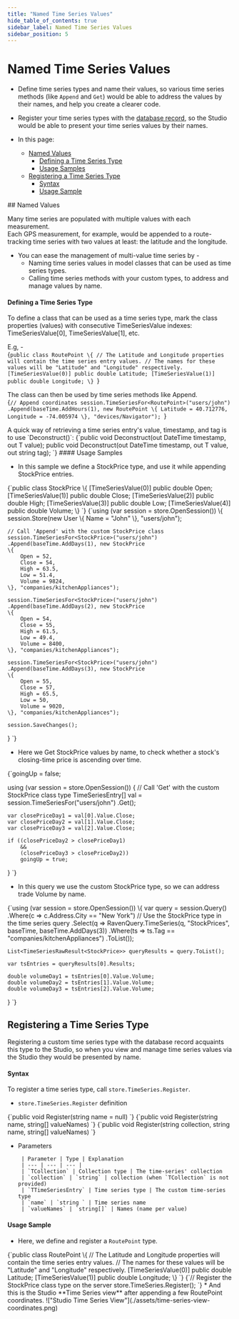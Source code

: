 ```yaml
---
title: "Named Time Series Values"
hide_table_of_contents: true
sidebar_label: Named Time Series Values
sidebar_position: 5
---
```



# Named Time Series Values

<Admonition type="note" title="">

* Define time series types and name their values, so various time series methods (like `Append` and `Get`) 
  would be able to address the values by their names, and help you create a clearer code.  

* Register your time series types with the [database record](../../../studio/database/settings/database-record.mdx), 
  so the Studio would be able to present your time series values by their names.  

* In this page:  
  * [Named Values](../../../document-extensions/timeseries/client-api/named-time-series-values.mdx#named-values)  
     * [Defining a Time Series Type](../../../document-extensions/timeseries/client-api/named-time-series-values.mdx#defining-a-time-series-type)  
     * [Usage Samples](../../../document-extensions/timeseries/client-api/named-time-series-values.mdx#usage-samples)  
  * [Registering a Time Series Type](../../../document-extensions/timeseries/client-api/named-time-series-values.mdx#registering-a-time-series-type)  
     * [Syntax](../../../document-extensions/timeseries/client-api/named-time-series-values.mdx#syntax)  
     * [Usage Sample](../../../document-extensions/timeseries/client-api/named-time-series-values.mdx#usage-sample)  

</Admonition>
## Named Values

Many time series are populated with multiple values with each measurement.  
Each GPS measurement, for example, would be appended to a route-tracking 
time series with two values at least: the latitude and the longitude.  

* You can ease the management of multi-value time series by -  
   * Naming time series values in model classes that can be used as time series types.  
   * Calling time series methods with your custom types, to address and manage values by name.  
#### Defining a Time Series Type

To define a class that can be used as a time series type, mark the class 
properties (values) with consecutive TimeSeriesValue indexes: TimeSeriesValue[0], 
TimeSeriesValue[1], etc.  

E.g, -  
<TabItem value="Custom-Data-Type-2" label="Custom-Data-Type-2">
<CodeBlock language="csharp">
{`public class RoutePoint
\{
    // The Latitude and Longitude properties will contain the time series entry values.
    // The names for these values will be "Latitude" and "Longitude" respectively.
    [TimeSeriesValue(0)] public double Latitude;
    [TimeSeriesValue(1)] public double Longitude;
\}
`}
</CodeBlock>
</TabItem>  

The class can then be used by time series methods like Append.  
<TabItem value="timeseries_region_Append-Named-Values-1" label="timeseries_region_Append-Named-Values-1">
<CodeBlock language="csharp">
{`// Append coordinates
session.TimeSeriesFor<RoutePoint>("users/john")
    .Append(baseTime.AddHours(1), new RoutePoint
    \{
        Latitude = 40.712776,
        Longitude = -74.005974
    \}, "devices/Navigator");
`}
</CodeBlock>
</TabItem>

<Admonition type="info" title="">
A quick way of retrieving a time series entry's value, timestamp, and 
tag is to use `Deconstruct()`:  

<TabItem value="csharp" label="csharp">
<CodeBlock language="csharp">
{`public void Deconstruct(out DateTime timestamp, out T value);
public void Deconstruct(out DateTime timestamp, out T value, out string tag);
`}
</CodeBlock>
</TabItem>
</Admonition>
#### Usage Samples

* In this sample we define a StockPrice type, and use it while appending StockPrice entries.
<TabItem value="Custom-Data-Type-1" label="Custom-Data-Type-1">
<CodeBlock language="csharp">
{`public class StockPrice
\{
    [TimeSeriesValue(0)] public double Open;
    [TimeSeriesValue(1)] public double Close;
    [TimeSeriesValue(2)] public double High;
    [TimeSeriesValue(3)] public double Low;
    [TimeSeriesValue(4)] public double Volume;
\}
`}
</CodeBlock>
</TabItem>
<TabItem value="timeseries_region_Append-Named-Values-2" label="timeseries_region_Append-Named-Values-2">
<CodeBlock language="csharp">
{`using (var session = store.OpenSession())
\{
    session.Store(new User \{ Name = "John" \}, "users/john");

    // Call 'Append' with the custom StockPrice class
    session.TimeSeriesFor<StockPrice>("users/john")
    .Append(baseTime.AddDays(1), new StockPrice
    \{
        Open = 52,
        Close = 54,
        High = 63.5,
        Low = 51.4,
        Volume = 9824,
    \}, "companies/kitchenAppliances");

    session.TimeSeriesFor<StockPrice>("users/john")
    .Append(baseTime.AddDays(2), new StockPrice
    \{
        Open = 54,
        Close = 55,
        High = 61.5,
        Low = 49.4,
        Volume = 8400,
    \}, "companies/kitchenAppliances");

    session.TimeSeriesFor<StockPrice>("users/john")
    .Append(baseTime.AddDays(3), new StockPrice
    \{
        Open = 55,
        Close = 57,
        High = 65.5,
        Low = 50,
        Volume = 9020,
    \}, "companies/kitchenAppliances");

    session.SaveChanges();
\}
`}
</CodeBlock>
</TabItem>

* Here we Get StockPrice values by name, to check whether a stock's closing-time price is ascending over time.
<TabItem value="timeseries_region_Get-Named-Values" label="timeseries_region_Get-Named-Values">
<CodeBlock language="csharp">
{`goingUp = false;

using (var session = store.OpenSession())
\{
    // Call 'Get' with the custom StockPrice class type
    TimeSeriesEntry<StockPrice>[] val = session.TimeSeriesFor<StockPrice>("users/john")
        .Get();

    var closePriceDay1 = val[0].Value.Close;
    var closePriceDay2 = val[1].Value.Close;
    var closePriceDay3 = val[2].Value.Close;

    if ((closePriceDay2 > closePriceDay1)
        &&
        (closePriceDay3 > closePriceDay2))
        goingUp = true;
\}
`}
</CodeBlock>
</TabItem>

* In this query we use the custom StockPrice type, so we can address trade Volume by name.
<TabItem value="timeseries_region_Named-Values-Query" label="timeseries_region_Named-Values-Query">
<CodeBlock language="csharp">
{`using (var session = store.OpenSession())
\{
    var query =
        session.Query<Company>()
            .Where(c => c.Address.City == "New York")
             // Use the StockPrice type in the time series query
            .Select(q => RavenQuery.TimeSeries<StockPrice>(q, "StockPrices", baseTime, baseTime.AddDays(3))
                .Where(ts => ts.Tag == "companies/kitchenAppliances")
                .ToList());

    List<TimeSeriesRawResult<StockPrice>> queryResults = query.ToList();
    
    var tsEntries = queryResults[0].Results;

    double volumeDay1 = tsEntries[0].Value.Volume;
    double volumeDay2 = tsEntries[1].Value.Volume;
    double volumeDay3 = tsEntries[2].Value.Volume;
\}
`}
</CodeBlock>
</TabItem>



## Registering a Time Series Type

Registering a custom time series type with the database record acquaints 
this type to the Studio, so when you view and manage time series values 
via the Studio they would be presented by name.  
#### Syntax

To register a time series type, call `store.TimeSeries.Register`.  

* `store.TimeSeries.Register` definition  
<TabItem value="Register-Definition-1" label="Register-Definition-1">
<CodeBlock language="csharp">
{`public void Register<TCollection, TTimeSeriesEntry>(string name = null)
`}
</CodeBlock>
</TabItem>
<TabItem value="Register-Definition-2" label="Register-Definition-2">
<CodeBlock language="csharp">
{`public void Register<TCollection>(string name, string[] valueNames)
`}
</CodeBlock>
</TabItem>
<TabItem value="Register-Definition-3" label="Register-Definition-3">
<CodeBlock language="csharp">
{`public void Register(string collection, string name, string[] valueNames)
`}
</CodeBlock>
</TabItem>

* Parameters  

       | Parameter | Type | Explanation 
       | --- | --- | --- |
       | `TCollection` | Collection type | The time-series' collection  
       | `collection` | `string` | collection (when `TCollection` is not provided)
       | `TTimeSeriesEntry` | Time series type | The custom time-series type 
       | `name` | `string ` | Time series name 
       | `valueNames` | `string[]` | Names (name per value) 
#### Usage Sample

* Here, we define and register a `RoutePoint` type.
<TabItem value="Custom-Data-Type-2" label="Custom-Data-Type-2">
<CodeBlock language="csharp">
{`public class RoutePoint
\{
    // The Latitude and Longitude properties will contain the time series entry values.
    // The names for these values will be "Latitude" and "Longitude" respectively.
    [TimeSeriesValue(0)] public double Latitude;
    [TimeSeriesValue(1)] public double Longitude;
\}
`}
</CodeBlock>
</TabItem>
<TabItem value="timeseries_region_Named-Values-Register" label="timeseries_region_Named-Values-Register">
<CodeBlock language="csharp">
{`// Register the StockPrice class type on the server
store.TimeSeries.Register<Company, StockPrice>();
`}
</CodeBlock>
</TabItem>
* And this is the Studio **Time Series view** after appending a few RoutePoint coordinates.
!["Studio Time Series View"](./assets/time-series-view-coordinates.png)




